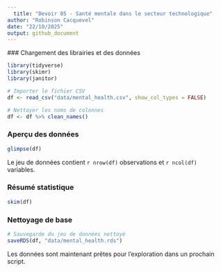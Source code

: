 ```yaml
---
  title: "Devoir 05 - Santé mentale dans le secteur technologique"
author: "Robinson Cacquevel"
date: "22/10/2025"
output: github_document
---
```

  
  ### Chargement des librairies et des données
  
```r
library(tidyverse)
library(skimr)
library(janitor)
```

```r
# Importer le fichier CSV
df <- read_csv("data/mental_health.csv", show_col_types = FALSE)

# Nettoyer les noms de colonnes
df <- df %>% clean_names()
```

### Aperçu des données

```r
glimpse(df)
```

Le jeu de données contient `r nrow(df)` observations et `r ncol(df)` variables.

### Résumé statistique

```r
skim(df)
```

### Nettoyage de base

```r
# Sauvegarde du jeu de données nettoyé
saveRDS(df, "data/mental_health.rds")
```

Les données sont maintenant prêtes pour l’exploration dans un prochain script.
